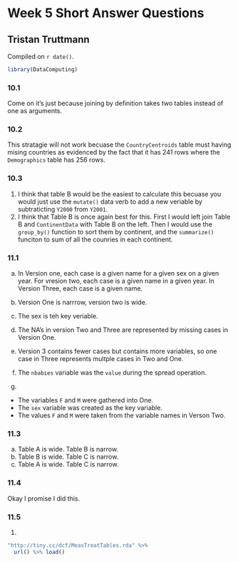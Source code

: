 # Week 5 Short Answer Questions

## Tristan Truttmann

<!-- leave this material as is -->
Compiled on `r date()`.

```r
library(DataComputing)
```
<!-- put your content after this line -->

### 10.1

Come on it's just because joining by definition takes two tables instead of one as arguments. 

### 10.2

This stratagie will not work becuase the `CountryCentroids` table must having mising countries as evidenced by the fact that it has 241 rows where the `Demographics` table has 256 rows.  

### 10.3

(1) I think that table B would be the easiest to calculate this becuase you would just use the `mutate()` data verb to add a new veriable by subtraticting `Y2000` from `Y2001`.  
(2) I think that Table B is once again best for this.  First I would left join Table B and `ContinentData` with Table B on the left.  Then I would use the `group_by()` function to sort them by continent, and the `summarize()` funciton to sum of all the counries in each continent.  

### 11.1

(a) In Version one, each case is a given name for a given sex on a given year.  For vresion two, each case is a given name in a given year.  In Version Three, each case is a given name.  

(b) Version One is narrrow, version two is wide. 

(c) The sex is teh key veriable.  

(d) The NA's in version Two and Three are represented by missing cases in Version One. 

(e) Version 3 contains fewer cases but contains more variables, so one case in Three represents multple cases in Two and One. 

(f) The `nbabies` variable was the `value` during the spread operation. 

(g) 

* The variables `F` and `M` were gathered into One.  
* The `sex` variable was created as the key variable. 
* The values `F` and `M` were taken from the variable names in Verson Two. 

### 11.3

(a) Table A is wide. Table B is narrow. 
(b) Table B is wide. Table C is narrow. 
(c) Table A is wide.  Table C is narrow. 

### 11.4

Okay I promise I did this.  

### 11.5 

(1) 

```r
"http://tiny.cc/dcf/MeasTreatTables.rda" %>%
  url() %>% load()

```

